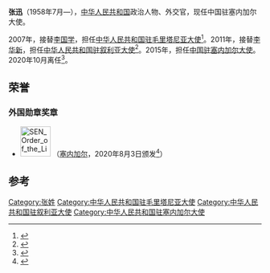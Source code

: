 '''张迅'''（1958年7月—），[[中华人民共和国|中华人民共和国]]政治人物、外交官，现任中国驻塞内加尔大使。

2007年，接替[[李国学|李国学]]，担任[[中国驻毛里塔尼亚大使列表|中华人民共和国驻毛里塔尼亚大使]]<ref>{{cite web|author=中华人民共和国外交部|title=中国驻毛里塔尼亚历任大使|url=http://www.mfa.gov.cn/chn/pds/ziliao/wjrw/2167/2169/t9162.htm|publisher=中华人民共和国外交部|accessdate=2012-03-07}}</ref>。2011年，接替[[李华新|李华新]]，担任[[中国驻叙利亚大使列表|中华人民共和国驻叙利亚大使]]<ref>{{cite web|author=中华人民共和国外交部|title=中国驻叙利亚历任大使|url=http://www.mfa.gov.cn/chn/pds/ziliao/wjrw/2167/2169/t9155.htm|publisher=中华人民共和国外交部|accessdate=2012-03-03|archive-date=2019-08-27|archive-url=https://web.archive.org/web/20190827190911/https://www.mfa.gov.cn/chn//pds/ziliao/wjrw/2167/2169/t9155.htm|dead-url=no}}</ref>。2015年，担任[[中国驻塞内加尔大使列表|中国驻塞内加尔大使]]。2020年10月离任<ref>{{Cite web|title=国家主席习近平任免驻外大使 — 中华人民共和国外交部|url=https://www.fmprc.gov.cn/web/zyxw/t1823071.shtml|accessdate=2020-10-15|work=www.fmprc.gov.cn|archive-date=2020-10-27|archive-url=https://web.archive.org/web/20201027121130/http://www1.fmprc.gov.cn/web/zyxw/t1823071.shtml|dead-url=no}}</ref>。

==荣誉==
===外国勋章奖章===
* [[File:SEN_Order_of_the_Lion_-_Commander_BAR.png|60px]] {{link-en|国家雄狮指挥官勋章|National Order of the Lion}}（[[塞内加尔|塞内加尔]]，2020年8月3日颁发<ref>{{cite web |title=张迅大使向塞内加尔总统萨勒辞行 |url=http://sn.china-embassy.org/chn/zxyw/t1803976.htm |publisher=中华人民共和国驻塞内加尔共和国大使馆 |date=2020-08-04 |accessdate=2021-10-20 |archive-date=2021-10-20 |archive-url=https://web.archive.org/web/20211020060821/http://sn.china-embassy.org/chn/zxyw/t1803976.htm }}</ref>）

== 参考 ==
{{reflist}}
{{start box}}
{{s-dip}}
{{succession box|[[李国学|李国学]]|[[陈公来|陈公来]]|[[中国驻毛里塔尼亚大使列表|中华人民共和国驻毛里塔尼亚大使]]|2007年6月-2010年12月}}
{{succession box|[[李华新|李华新]]|[[王克儉|王克儉]]|[[中国驻叙利亚大使列表|中华人民共和国驻叙利亚大使]]|2011年8月-2014年4月}}
{{succession box|[[夏煌|夏煌]]|[[肖晗|肖晗]]|[[中國駐塞內加爾大使列表|中華人民共和國駐塞內加爾大使]]|2015年10月－2020年10月}}
{{end box}}
{{中国政治人物小作品}}

[[Category:张姓|Category:张姓]]
[[Category:中华人民共和国驻毛里塔尼亚大使|Category:中华人民共和国驻毛里塔尼亚大使]]
[[Category:中华人民共和国驻叙利亚大使|Category:中华人民共和国驻叙利亚大使]]
[[Category:中华人民共和国驻塞内加尔大使|Category:中华人民共和国驻塞内加尔大使]]